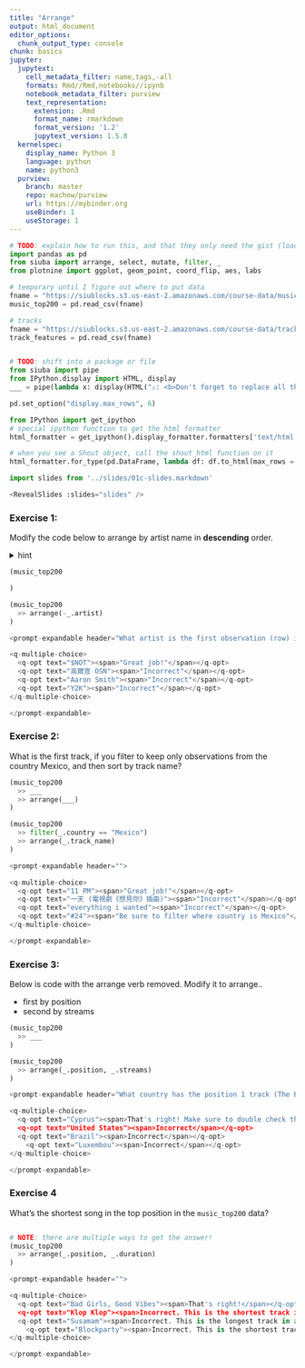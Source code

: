 ```yaml
---
title: "Arrange"
output: html_document
editor_options: 
  chunk_output_type: console
chunk: basics
jupyter:
  jupytext:
    cell_metadata_filter: name,tags,-all
    formats: Rmd//Rmd,notebooks//ipynb
    notebook_metadata_filter: purview
    text_representation:
      extension: .Rmd
      format_name: rmarkdown
      format_version: '1.2'
      jupytext_version: 1.5.0
  kernelspec:
    display_name: Python 3
    language: python
    name: python3
  purview:
    branch: master
    repo: machow/purview
    url: https://mybinder.org
    useBinder: 1
    useStorage: 1
---
```


```python
# TODO: explain how to run this, and that they only need the gist (loads tools)
import pandas as pd
from siuba import arrange, select, mutate, filter, _
from plotnine import ggplot, geom_point, coord_flip, aes, labs

# temporary until I figure out where to put data
fname = "https://siublocks.s3.us-east-2.amazonaws.com/course-data/music200.csv"
music_top200 = pd.read_csv(fname)

# tracks
fname = "https://siublocks.s3.us-east-2.amazonaws.com/course-data/track_features.csv"
track_features = pd.read_csv(fname)


# TODO: shift into a package or file
from siuba import pipe
from IPython.display import HTML, display
___ = pipe(lambda x: display(HTML("⚠️: <b>Don't forget to replace all the blanks!</b>")) and _)

pd.set_option("display.max_rows", 6)

from IPython import get_ipython
# special ipython function to get the html formatter
html_formatter = get_ipython().display_formatter.formatters['text/html']

# when you see a Shout object, call the shout_html function on it
html_formatter.for_type(pd.DataFrame, lambda df: df.to_html(max_rows = pd.get_option("display.max_rows")))
```

```python
import slides from '../slides/01c-slides.markdown'

<RevealSlides :slides="slides" />

```


### Exercise 1:

Modify the code below to arrange by artist name in **descending** order.

<details>
  <summary>hint</summary>
  
  > You can sort something in descending order, using the `-` operator.
   
  <details>
      <summary>another hint</summary>
      
  > Start by using the pipe operator with `arrange()`. You will need to specify what to arrange by.
      
  </details>
  
</details>

```python
(music_top200

)
```

```python
(music_top200
  >> arrange(-_.artist)
)
```

```python
<prompt-expandable header="What artist is the first observation (row) in the result?">

<q-multiple-choice>
  <q-opt text="$NOT"><span>"Great job!"</span></q-opt>
  <q-opt text="高爾宣 OSN"><span>"Incorrect"</span></q-opt>
  <q-opt text="Aaron Smith"><span>"Incorrect"</span></q-opt>
  <q-opt text="Y2K"><span>"Incorrect"</span></q-opt>    
</q-multiple-choice>

</prompt-expandable>

```

### Exercise 2:

What is the first track, if you filter to keep only observations from the country Mexico, and then sort by track name?

```python
(music_top200
  >> ___
  >> arrange(___)
)
```

```python
(music_top200
  >> filter(_.country == "Mexico")
  >> arrange(_.track_name)
)
```

```python
<prompt-expandable header="">

<q-multiple-choice>
  <q-opt text="11 PM"><span>"Great job!"</span></q-opt>
  <q-opt text="一天 (電視劇《想見你》插曲)"><span>"Incorrect"</span></q-opt>
  <q-opt text="everything i wanted"><span>"Incorrect"</span></q-opt>
  <q-opt text="#24"><span>"Be sure to filter where country is Mexico"</span></q-opt>    
</q-multiple-choice>

</prompt-expandable>

```

### Exercise 3: 

Below is code with the arrange verb removed. Modify it to arrange..

* first by position
* second by streams

```python
(music_top200
  >> ___
)
```

```python
(music_top200
  >> arrange(_.position, _.streams)
)
```

```python

<prompt-expandable header="What country has the position 1 track (The Box) with fewest streams?">

<q-multiple-choice>
  <q-opt text="Cyprus"><span>That's right! Make sure to double check that the track is named The Box by Roddy Ricch.</span></q-opt>
  <q-opt text="United States"><span>Incorrect</span></q-opt>
  <q-opt text="Brazil"><span>Incorrect</span></q-opt>
    <q-opt text="Luxembou"><span>Incorrect</span></q-opt>
</q-multiple-choice>

</prompt-expandable>

```

### Exercise 4

What's the shortest song in the top position in the `music_top200` data?

```python



```

```python
# NOTE: there are multiple ways to get the answer!
(music_top200
  >> arrange(_.position, _.duration)
)
```

```python

<prompt-expandable header="">

<q-multiple-choice>
  <q-opt text="Bad Girls, Good Vibes"><span>That's right!</span></q-opt>
  <q-opt text="Klop Klop"><span>Incorrect. This is the shortest track in any position. Can you sort to get top position tracks first?</span></q-opt>
  <q-opt text="Susamam"><span>Incorrect. This is the longest track in any position. Can you sort to get top position tracks first?</span></q-opt>
    <q-opt text="Blockparty"><span>Incorrect. This is the shortest track in the last position.</span></q-opt>
</q-multiple-choice>

</prompt-expandable>

```
